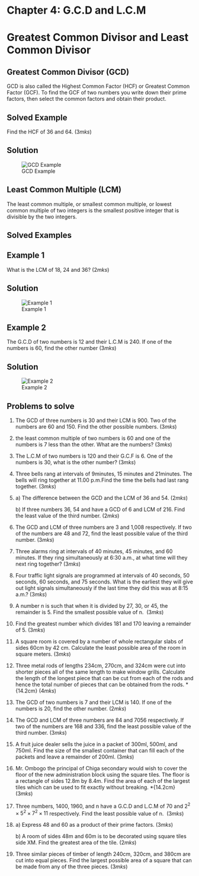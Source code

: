 # Chapter 4: G.C.D and L.C.M

# Greatest Common Divisor and Least Common Divisor {.unnumbered}

## Greatest Common Divisor (GCD)

GCD is also called the Highest Common Factor (HCF) or Greatest Common Factor (GCF). To find the GCF of two numbers you write down their prime factors, then select the common factors and obtain their product.

::: {.callout-note collapse="false"}
# Solved Example

Find the HCF of 36 and 64. \hspace{10.5cm} $(3mks)$
:::

::: {.callout-caution collapse="true"}
# Solution

![GCD Example](images/GCD_Ex1.png)
:::

## Least Common Multiple (LCM)

The least common multiple, or smallest common multiple, or lowest common multiple of two integers is the smallest positive integer that is divisible by the two integers.

## Solved Examples

::: {.callout-note collapse="false"}
# Example 1

What is the LCM of 18, 24 and 36? \hspace{9.5cm} $(2mks)$
:::

::: {.callout-caution collapse="true"}
# Solution

![Example 1](images/GCD_LCM_Ex1.png)
:::

::: {.callout-note collapse="false"}
# Example 2

The G.C.D of two numbers is 12 and their L.C.M is 240. If one of the numbers is 60, find the other number \hspace{14cm} $(3mks)$
:::

::: {.callout-caution collapse="true"}
# Solution

![Example 2](images/GCD_LCM_Ex2.png)
:::

::: {.callout-note collapse="false"}
## Problems to solve

1.  The GCD of three numbers is 30 and their LCM is 900. Two of the numbers are 60 and 150. Find the other possible numbers. \hspace{8.7cm} $(3mks)$

2.  the least common multiple of two numbers is 60 and one of the numbers is 7 less than the other. What are the numbers? \hspace{10.3cm} $(3mks)$

3.  The L.C.M of two numbers is 120 and their G.C.F is 6. One of the numbers is 30, what is the other number? \hspace{11.8cm} $(3mks)$

4.  Three bells rang at intervals of 9minutes, 15 minutes and 21minutes. The bells will ring together at 11.00 p.m.Find the time the bells had last rang together. \hspace{5cm} $(3mks)$

5.  a\) The difference between the GCD and the LCM of 36 and 54.\hspace{4cm} $(2mks)$

    b\) If three numbers 36, 54 and have a GCD of 6 and LCM of 216. Find the least value of the third number. \hspace{11.1cm} $(2mks)$

6.  The GCD and LCM of three numbers are 3 and 1,008 respectively. If two of the numbers are 48 and 72, find the least possible value of the third number.\hspace{5cm} $(3mks)$

7.  Three alarms ring at intervals of 40 minutes, 45 minutes, and 60 minutes. If they ring simultaneously at 6:30 a.m., at what time will they next ring together? \hspace{3.9cm} $(3mks)$

8.  Four traffic light signals are programmed at intervals of 40 seconds, 50 seconds, 60 seconds, and 75 seconds. What is the earliest they will give out light signals simultaneously if the last time they did this was at 8:15 a.m.? \hspace{8.5cm} $(3mks)$

9.  A number n is such that when it is divided by 27, 30, or 45, the remainder is 5. Find the smallest possible value of n. \hspace{11cm} $(3mks)$

10. Find the greatest number which divides 181 and 170 leaving a remainder of 5. \hspace{1.7cm} $(3mks)$

11. A square room is covered by a number of whole rectangular slabs of sides 60cm by 42 cm. Calculate the least possible area of the room in square meters. \hspace{4cm} $(3mks)$

12. Three metal rods of lengths 234cm, 270cm, and 324cm were cut into shorter pieces all of the same length to make window grills. Calculate the length of the longest piece that can be cut from each of the rods and hence the total number of pieces that can be obtained from the rods. \hspace\*{14.2cm} $(4mks)$

13. The GCD of two numbers is 7 and their LCM is 140. If one of the numbers is 20, find the other number. \hspace{12.8cm} $(2mks)$

14. The GCD and LCM of three numbers are 84 and 7056 respectively. If two of the numbers are 168 and 336, find the least possible value of the third number.\hspace{5cm} $(3mks)$

15. A fruit juice dealer sells the juice in a packet of 300ml, 500ml, and 750ml. Find the size of the smallest container that can fill each of the packets and leave a remainder of 200ml.\hspace{0.6cm} $(3mks)$

16. Mr. Ombogo the principal of Chiga secondary would wish to cover the floor of the new administration block using the square tiles. The floor is a rectangle of sides 12.8m by 8.4m. Find the area of each of the largest tiles which can be used to fit exactly without breaking. \hspace\*{14.2cm} $(3mks)$

17. Three numbers, 1400, 1960, and n have a G.C.D and L.C.M of 70 and $2^2\times 5^2\times 7^2 \times 11$ respectively. Find the least possible value of n. \hspace{8.8cm} $(3mks)$

18. a\) Express 48 and 60 as a product of their prime factors. \hspace{11cm} $(3mks)$

    b\) A room of sides 48m and 60m is to be decorated using square tiles side XM. Find the greatest area of the tile. \hspace{9.2cm} $(2mks)$

19. Three similar pieces of timber of length 240cm, 320cm, and 380cm are cut into equal pieces. Find the largest possible area of a square that can be made from any of the three pieces. \hspace{14.2cm} $(3mks)$
:::

